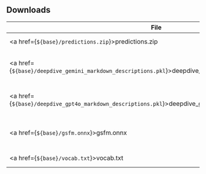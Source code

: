 
## Downloads

|File|Description|
|----|-----------|
|<a href={`${base}/predictions.zip`}>predictions.zip</a>|All CF Predictions|
|<a href={`${base}/deepdive_gemini_markdown_descriptions.pkl`}>deepdive_gemini_markdown_descriptions.pkl</a>|Gemini Deepdive Gene Summaries|
|<a href={`${base}/deepdive_gpt4o_markdown_descriptions.pkl`}>deepdive_gpt4o_markdown_descriptions.pkl</a>|GPT4o Deepdive Gene Summaries|
|<a href={`${base}/gsfm.onnx`}>gsfm.onnx</a>|GSFM Model (ONNX Format)|
|<a href={`${base}/vocab.txt`}>vocab.txt</a>|GSFM Tokens|
